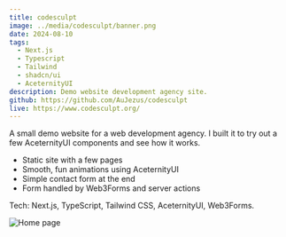 ```yaml
---
title: codesculpt
image: ../media/codesculpt/banner.png
date: 2024-08-10
tags:
  - Next.js
  - Typescript
  - Tailwind
  - shadcn/ui
  - AceternityUI
description: Demo website development agency site.
github: https://github.com/AuJezus/codesculpt
live: https://www.codesculpt.org/
---
```


A small demo website for a web development agency. I built it to try out a few
AceternityUI components and see how it works.

- Static site with a few pages
- Smooth, fun animations using AceternityUI
- Simple contact form at the end
- Form handled by Web3Forms and server actions

Tech: Next.js, TypeScript, Tailwind CSS, AceternityUI, Web3Forms.

![Home page](../media/codesculpt/home-page.png)
